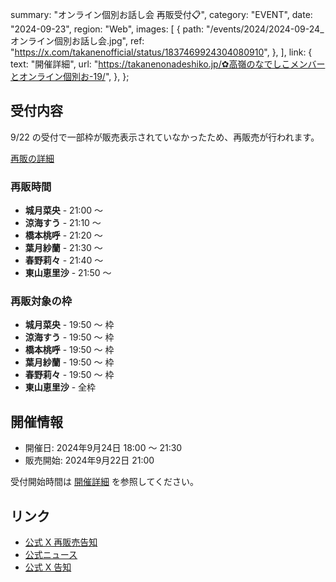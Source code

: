   summary: "オンライン個別お話し会 再販受付📋",
  category: "EVENT",
  date: "2024-09-23",
  region: "Web",
  images: [
    {
      path: "/events/2024/2024-09-24_オンライン個別お話し会.jpg",
      ref: "https://x.com/takanenofficial/status/1837469924304080910",
    },
  ],
  link: {
    text: "開催詳細",
    url: "https://takanenonadeshiko.jp/✿高嶺のなでしこメンバーとオンライン個別お-19/",
  },
};

## 受付内容

9/22 の受付で一部枠が販売表示されていなかったため、再販売が行われます。

[再販の詳細](https://x.com/takanenofficial/status/1837859451258523930)

### 再販時間

- **城月菜央** - 21:00 〜
- **涼海すう** - 21:10 〜
- **橋本桃呼** - 21:20 〜
- **葉月紗蘭** - 21:30 〜
- **春野莉々** - 21:40 〜
- **東山恵里沙** - 21:50 〜

### 再販対象の枠

- **城月菜央** - 19:50 〜 枠
- **涼海すう** - 19:50 〜 枠
- **橋本桃呼** - 19:50 〜 枠
- **葉月紗蘭** - 19:50 〜 枠
- **春野莉々** - 19:50 〜 枠
- **東山恵里沙** - 全枠

## 開催情報

- 開催日: 2024年9月24日 18:00 〜 21:30
- 販売開始: 2024年9月22日 21:00

受付開始時間は [開催詳細](https://takanenonadeshiko.jp/✿高嶺のなでしこメンバーとオンライン個別お-19/) を参照してください。

## リンク

- [公式 X 再販売告知](https://x.com/takanenofficial/status/1837859451258523930)
- [公式ニュース](https://takanenonadeshiko.jp/✿高嶺のなでしこメンバーとオンライン個別お-19/)
- [公式 X 告知](https://x.com/takanenofficial/status/1837469924304080910)
